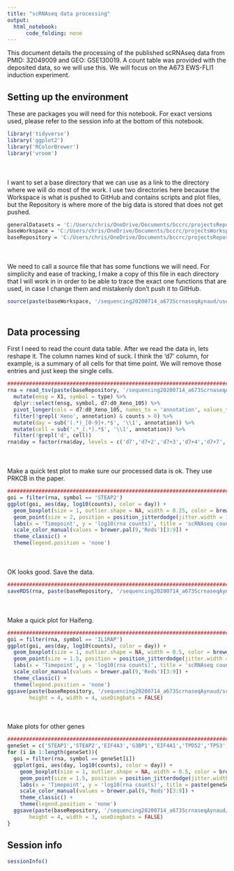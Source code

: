 ```yaml
---
title: "scRNAseq data processing"
output:
  html_notebook:
      code_folding: none
---
```


This document details the processing of the published scRNAseq data from PMID: 32049009 and GEO: GSE130019. A count table was provided with the deposited data, so we will use this. We will focus on the A673 EWS-FLI1 induction experiment.

## Setting up the environment

These are packages you will need for this notebook. For exact versions used, please refer to the session info at the bottom of this notebook.

```r
library('tidyverse')
library('ggplot2')
library('RColorBrewer')
library('vroom')
```

<div style="margin-bottom:50px;"></div>

I want to set a base directory that we can use as a link to the directory where we will do most of the work. I use two directories here because the Workspace is what is pushed to GitHub and contains scripts and plot files, but the Repository is where more of the big data is stored that does not get pushed.

```r
generalDatasets = 'C:/Users/chris/OneDrive/Documents/bccrc/projectsRepository/generalDatasets'
baseWorkspace = 'C:/Users/chris/OneDrive/Documents/bccrc/projectsWorkspace/sorensenLab/relatedToYbx1'
baseRepository = 'C:/Users/chris/OneDrive/Documents/bccrc/projectsRepository/sorensenLab/relatedToYbx1'
```

<div style="margin-bottom:50px;"></div>

We need to call a source file that has some functions we will need. For simplicity and ease of tracking, I make a copy of this file in each directory that I will work in in order to be able to trace the exact one functions that are used, in case I change them and mistakenly don't push it to GitHub.

```r
source(paste(baseWorkspace, '/sequencing20200714_a673ScrnaseqAynaud/userDefinedFunctions.R', sep = ''))
```

<div style="margin-bottom:50px;"></div>

## Data processing

First I need to read the count data table. After we read the data in, lets reshape it. The column names kind of suck. I think the 'd7' column, for example, is a summary of all cells for that time point. We will remove those entries and just keep the single cells.

```r
##########################################################################################
rna = read_tsv(paste(baseRepository, '/sequencing20200714_a673ScrnaseqAynaud/GSE130019_a673.count.table.txt', sep = ''), skip = 1) %>%
  mutate(ensg = X1, symbol = type) %>%
  dplyr::select(ensg, symbol, d7:d0_Xeno_105) %>%
  pivot_longer(cols = d7:d0_Xeno_105, names_to = 'annotation', values_to = 'counts') %>%
  filter(!grepl('Xeno', annotation) & counts > 0) %>%
  mutate(day = sub('(.*)_[0-9]+.*$', '\\1', annotation)) %>%
  mutate(cell = sub('.*_(.*).*$', '\\1', annotation)) %>%
  filter(!grepl('d', cell))
rna$day = factor(rna$day, levels = c('d7','d7+2','d7+3','d7+4','d7+7','d7+10','d7+15'))
```

<div style="margin-bottom:50px;"></div>

Make a quick test plot to make sure our processed data is ok. They use PRKCB in the paper.

```r
##########################################################################################
goi = filter(rna, symbol == 'STEAP2')
ggplot(goi, aes(day, log10(counts), color = day)) +
  geom_boxplot(size = 1, outlier.shape = NA, width = 0.25, color = brewer.pal(8,'Greys')[7]) +
  geom_point(size = 2, position = position_jitterdodge(jitter.width = 1)) +
  labs(x = 'Timepoint', y = 'log10(rna counts)', title = 'scRNAseq counts') +
  scale_color_manual(values = brewer.pal(9,'Reds')[3:9]) +
  theme_classic() +
  theme(legend.position = 'none')
```

<div style="margin-bottom:50px;"></div>

OK looks good. Save the data.

```r
##########################################################################################
saveRDS(rna, paste(baseRepository, '/sequencing20200714_a673ScrnaseqAynaud/dataset_scRNAseqProcessedA673Only.rds', sep = ''))
```

<div style="margin-bottom:50px;"></div>

Make a quick plot for Haifeng.

```r
##########################################################################################
goi = filter(rna, symbol == 'IL1RAP')
ggplot(goi, aes(day, log10(counts), color = day)) +
  geom_boxplot(size = 1, outlier.shape = NA, width = 0.5, color = brewer.pal(8,'Greys')[7]) +
  geom_point(size = 1.5, position = position_jitterdodge(jitter.width = 1)) +
  labs(x = 'Timepoint', y = 'log10(rna counts)', title = 'scRNAseq counts') +
  scale_color_manual(values = brewer.pal(9,'Reds')[3:9]) +
  theme_classic() +
  theme(legend.position = 'none')
ggsave(paste(baseRepository, '/sequencing20200714_a673ScrnaseqAynaud/scatterplot_scRnaSeqA673Il1rap.pdf', sep = ''),
       height = 4, width = 4, useDingbats = FALSE)
```

<div style="margin-bottom:50px;"></div>

Make plots for other genes

```r
##########################################################################################
geneSet = c('STEAP1','STEAP2','EIF4A3','G3BP1','EIF4A1','TPD52','TP53','CTH','PHGDH','SLC7A11')
for (i in 1:length(geneSet)){
  goi = filter(rna, symbol == geneSet[i])
  ggplot(goi, aes(day, log10(counts), color = day)) +
    geom_boxplot(size = 1, outlier.shape = NA, width = 0.5, color = brewer.pal(8,'Greys')[7]) +
    geom_point(size = 1.5, position = position_jitterdodge(jitter.width = 1)) +
    labs(x = 'Timepoint', y = 'log10(rna counts)', title = paste(geneSet[i], 'scRNAseq counts')) +
    scale_color_manual(values = brewer.pal(9,'Reds')[3:9]) +
    theme_classic() +
    theme(legend.position = 'none')
  ggsave(paste(baseRepository, '/sequencing20200714_a673ScrnaseqAynaud/scatterplot_',geneSet[i],'scRnaSeqA673.pdf', sep = ''),
       height = 4, width = 3, useDingbats = FALSE)
}
```

## Session info

```r
sessionInfo()
```






